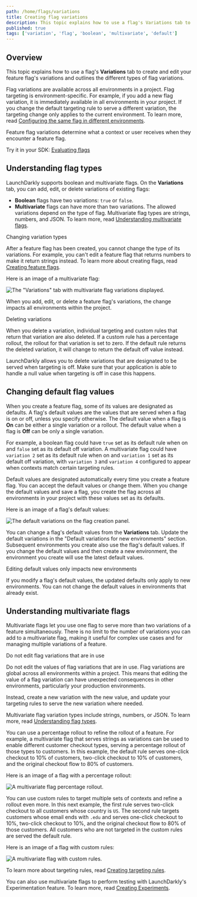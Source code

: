 ```yaml
---
path: /home/flags/variations
title: Creating flag variations
description: This topic explains how to use a flag's Variations tab to create and edit your feature flag's variations and outlines the different types of flag variations.
published: true
tags: ['variation', 'flag', 'boolean', 'multivariate', 'default']
---
```


## Overview

This topic explains how to use a flag's **Variations** tab to create and edit your feature flag's variations and outlines the different types of flag variations.

Flag variations are available across all environments in a project. Flag targeting is environment-specific. For example, if you add a new flag variation, it is immediately available in all environments in your project. If you change the default targeting rule to serve a different variation, the targeting change only applies to the current environment. To learn more, read [Configuring the same flag in different environments](/home/flags/feature-flags#configuring-the-same-flag-in-different-environments).

Feature flag variations determine what a context or user receives when they encounter a feature flag.

<LearnMoreSdk>

Try it in your SDK: [Evaluating flags](/sdk/features/evaluating)

</LearnMoreSdk>

## Understanding flag types

LaunchDarkly supports boolean and multivariate flags. On the **Variations** tab, you can add, edit, or delete variations of existing flags:

- **Boolean** flags have two variations: `true` or `false`.
- **Multivariate** flags can have more than two variations. The allowed variations depend on the type of flag. Multivariate flag types are strings, numbers, and JSON. To learn more, read [Understanding multivariate flags](#understanding-multivariate-flags).

<Callout intent="info">
<CalloutTitle>Changing variation types</CalloutTitle>
<CalloutDescription>

After a feature flag has been created, you cannot change the type of its variations. For example, you can't edit a feature flag that returns numbers to make it return strings instead. To learn more about creating flags, read [Creating feature flags](/home/flags/feature-flags).

</CalloutDescription>
</Callout>

Here is an image of a multivariate flag:

![The "Variations" tab with multivariate flag variations displayed.](flag-variations-multivariate.png)

When you add, edit, or delete a feature flag's variations, the change impacts all environments within the project.

<Callout intent="alert">
<CalloutTitle>Deleting variations</CalloutTitle>
<CalloutDescription>

When you delete a variation, individual targeting and custom rules that return that variation are also deleted. If a custom rule has a percentage rollout, the rollout for that variation is set to zero. If the default rule returns the deleted variation, it will change to return the default off value instead.

LaunchDarkly allows you to delete variations that are designated to be served when targeting is off. Make sure that your application is able to handle a null value when targeting is off in case this happens.

</CalloutDescription>
</Callout>

## Changing default flag values

When you create a feature flag, some of its values are designated as defaults. A flag's default values are the values that are served when a flag is on or off, unless you specify otherwise. The default value when a flag is **On** can be either a single variation or a rollout. The default value when a flag is **Off** can be only a single variation.

For example, a boolean flag could have `true` set as its default rule when on and `false` set as its default off variation. A multivariate flag could have `variation 2` set as its default rule when on and `variation 1` set as its default off variation, with `variation 3` and `variation 4` configured to appear when contexts match certain targeting rules.

Default values are designated automatically every time you create a feature flag. You can accept the default values or change them. When you change the default values and save a flag, you create the flag across all environments in your project with these values set as its defaults.

Here is an image of a flag's default values:

![The default variations on the flag creation panel.](flag-create-default-variations.png)

You can change a flag's default values from the **Variations** tab. Update the default variations in the "Default variations for new environments" section. Subsequent environments you create also use the flag's default values. If you change the default values and then create a new environment, the environment you create will use the latest default values.

<Callout intent="info">
<CalloutTitle>Editing default values only impacts new environments</CalloutTitle>
<CalloutDescription>

If you modify a flag's default values, the updated defaults only apply to new environments. You can not change the default values in environments that already exist.

</CalloutDescription>
</Callout>

## Understanding multivariate flags

Multivariate flags let you use one flag to serve more than two variations of a feature simultaneously. There is no limit to the number of variations you can add to a multivariate flag, making it useful for complex use cases and for managing multiple variations of a feature.

<Callout intent="warning">
<CalloutTitle>Do not edit flag variations that are in use</CalloutTitle>
<CalloutDescription>

Do not edit the values of flag variations that are in use. Flag variations are global across all environments within a project. This means that editing the value of a flag variation can have unexpected consequences in other environments, particularly your production environments.

Instead, create a new variation with the new value, and update your targeting rules to serve the new variation where needed.

</CalloutDescription>
</Callout>

Multivariate flag variation types include strings, numbers, or JSON. To learn more, read [Understanding flag types](/sdk/concepts/flag-types#understanding-flag-types).

You can use a percentage rollout to refine the rollout of a feature. For example, a multivariate flag that serves strings as variations can be used to enable different customer checkout types, serving a percentage rollout of those types to customers. In this example, the default rule serves one-click checkout to 10% of customers, two-click checkout to 10% of customers, and the original checkout flow to 80% of customers.

Here is an image of a flag with a percentage rollout:

![A multivariate flag percentage rollout.](flag-variations-multivariate-rollout.png)

You can use custom rules to target multiple sets of contexts and refine a rollout even more. In this next example, the first rule serves two-click checkout to all customers whose country is `US`. The second rule targets customers whose email ends with `.edu` and serves one-click checkout to 10%, two-click checkout to 10%, and the original checkout flow to 80% of those customers. All customers who are not targeted in the custom rules are served the default rule.

Here is an image of a flag with custom rules:

![A multivariate flag with custom rules.](flag-variations-multivariate-targeting.png)

To learn more about targeting rules, read [Creating targeting rules](/home/flags/targeting-rules#creating-targeting-rules).

You can also use multivariate flags to perform testing with LaunchDarkly's Experimentation feature. To learn more, read [Creating Experiments](/home/creating-experiments).
